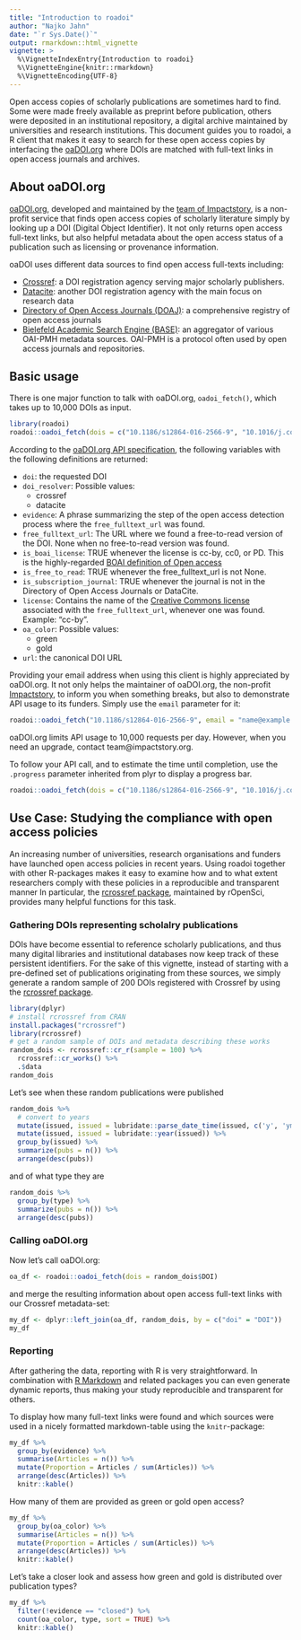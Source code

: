 ```yaml
---
title: "Introduction to roadoi"
author: "Najko Jahn"
date: "`r Sys.Date()`"
output: rmarkdown::html_vignette
vignette: >
  %\VignetteIndexEntry{Introduction to roadoi}
  %\VignetteEngine{knitr::rmarkdown}
  %\VignetteEncoding{UTF-8}
---
```


Open access copies of scholarly publications are sometimes hard to find. Some were made freely available as preprint before publication, others were deposited in an institutional repository, a digital archive maintained by universities and research institutions. This document guides you to roadoi, a R client that makes it easy to search for these open access copies by interfacing the [oaDOI.org](https://oadoi.org/) where DOIs are matched with full-text links in open access journals and archives.

## About oaDOI.org

[oaDOI.org](https://oadoi.org/), developed and maintained by the [team of Impactstory](https://oadoi.org/team), is a non-profit service that finds open access copies of scholarly literature simply by looking up a DOI (Digital Object Identifier). It not only returns open access full-text links, but also helpful metadata about the open access status of a publication such as licensing or provenance information.

oaDOI uses different data sources to find open access full-texts including:

- [Crossref](http://www.crossref.org/): a DOI registration agency serving major scholarly publishers.
- [Datacite](https://www.datacite.org/): another DOI registration agency with the main focus on research data
- [Directory of Open Access Journals (DOAJ)](https://doaj.org/): a comprehensive registry of open access journals
- [Bielefeld Academic Search Engine (BASE)](https://www.base-search.net/): an aggregator of various OAI-PMH metadata sources. OAI-PMH is a protocol often used by open access journals and repositories.

## Basic usage

There is one major function to talk with oaDOI.org, `oadoi_fetch()`, which takes up to 10,000 DOIs as input.

```r
library(roadoi)
roadoi::oadoi_fetch(dois = c("10.1186/s12864-016-2566-9", "10.1016/j.cognition.2014.07.007"))
```

According to the [oaDOI.org API specification](https://oadoi.org/api), the following variables with the following definitions are returned:

* `doi`: the requested DOI
* `doi_resolver`: Possible values:
    + crossref
    + datacite
* `evidence`: A phrase summarizing the step of the open access detection process where the `free_fulltext_url` was found.
* `free_fulltext_url`: The URL where we found a free-to-read version of the DOI. None when no free-to-read version was found.
* `is_boai_license`: TRUE whenever the license is cc-by, cc0, or PD. This is the highly-regarded [BOAI definition of Open access](http://www.budapestopenaccessinitiative.org/)
* `is_free_to_read`: TRUE whenever the free_fulltext_url is not None.
* `is_subscription_journal`: TRUE whenever the journal is not in the Directory of Open Access Journals or DataCite.
* `license`: Contains the name of the [Creative Commons license](https://creativecommons.org/) associated with the `free_fulltext_url`, whenever one was found. Example: "cc-by".
* `oa_color`: Possible values:
    + green
    + gold
* `url`: the canonical DOI URL

Providing your email address when using this client is highly appreciated by oaDOI.org. It not only helps the maintainer of oaDOI.org, the non-profit [Impactstory](https://impactstory.org/), to inform you when something breaks, but also to demonstrate API usage to its funders. Simply use the `email` parameter for it:

```r
roadoi::oadoi_fetch("10.1186/s12864-016-2566-9", email = "name@example.com")
```

oaDOI.org limits API usage to 10,000 requests per day. However, when you need an upgrade, contact team@impactstory.org.

To follow your API call, and to estimate the time until completion, use the `.progress` parameter inherited from plyr to display a progress bar.

```r
roadoi::oadoi_fetch(dois = c("10.1186/s12864-016-2566-9", "10.1016/j.cognition.2014.07.007"), .progress = "text")
```

## Use Case: Studying the compliance with open access policies

An increasing number of universities, research organisations and funders have launched open access policies in recent years. Using roadoi together with other R-packages makes it easy to examine how and to what extent researchers comply with these policies in a reproducible and transparent manner In particular, the [rcrossref package](https://github.com/ropensci/rcrossref), maintained by rOpenSci, provides many helpful functions for this task.

### Gathering DOIs representing scholalry publications

DOIs have become essential to reference scholarly publications, and thus many digital libraries and institutional databases now keep track of these persistent identifiers. For the sake of this vignette, instead of starting with a pre-defined set of publications originating from these sources, we simply generate a random sample of 200 DOIs registered with Crossref by using the [rcrossref package](https://github.com/ropensci/rcrossref).

```r
library(dplyr)
# install rcrossref from CRAN
install.packages("rcrossref")
library(rcrossref)
# get a random sample of DOIs and metadata describing these works
random_dois <- rcrossref::cr_r(sample = 100) %>%
  rcrossref::cr_works() %>%
  .$data
random_dois
```

Let's see when these random publications were published

```r
random_dois %>%
  # convert to years
  mutate(issued, issued = lubridate::parse_date_time(issued, c('y', 'ymd', 'ym'))) %>%
  mutate(issued, issued = lubridate::year(issued)) %>%
  group_by(issued) %>%
  summarize(pubs = n()) %>%
  arrange(desc(pubs))
```

and of what type they are

```r
random_dois %>%
  group_by(type) %>%
  summarize(pubs = n()) %>%
  arrange(desc(pubs))
```

### Calling oaDOI.org

Now let's call oaDOI.org:

```r
oa_df <- roadoi::oadoi_fetch(dois = random_dois$DOI)
```

and merge the resulting information about open access full-text links with our Crossref metadata-set:

```r
my_df <- dplyr::left_join(oa_df, random_dois, by = c("doi" = "DOI"))
my_df
```

### Reporting

After gathering the data, reporting with R is very straightforward. In combination with [R Markdown](http://rmarkdown.rstudio.com/) and related packages you can even generate dynamic reports, thus making your study reproducible and transparent for others.

To display how many full-text links were found and which sources were used in a nicely formatted markdown-table using the `knitr`-package:

```r
my_df %>%
  group_by(evidence) %>%
  summarise(Articles = n()) %>%
  mutate(Proportion = Articles / sum(Articles)) %>%
  arrange(desc(Articles)) %>%
  knitr::kable()
```

How many of them are provided as green or gold open access?

```r
my_df %>%
  group_by(oa_color) %>%
  summarise(Articles = n()) %>%
  mutate(Proportion = Articles / sum(Articles)) %>%
  arrange(desc(Articles)) %>%
  knitr::kable()
```

Let's take a closer look and assess how green and gold is distributed over publication types?

```r
my_df %>%
  filter(!evidence == "closed") %>% 
  count(oa_color, type, sort = TRUE) %>% 
  knitr::kable()
```

